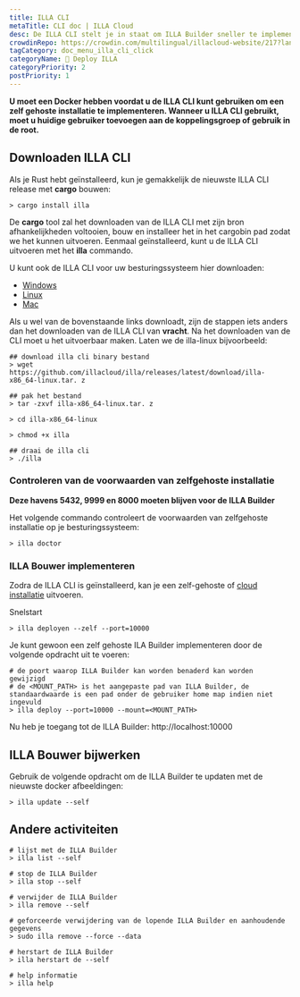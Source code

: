 ```yaml
---
title: ILLA CLI
metaTitle: CLI doc | ILLA Cloud
desc: De ILLA CLI stelt je in staat om ILLA Builder sneller te implementeren dan je fantasie.
crowdinRepo: https://crowdin.com/multilingual/illacloud-website/217?languages=nl&filter=basic&value=0
tagCategory: doc_menu_illa_cli_click
categoryName: 👷 Deploy ILLA
categoryPriority: 2
postPriority: 1
---
```


**U moet een Docker hebben voordat u de ILLA CLI kunt gebruiken om een zelf gehoste installatie te implementeren. Wanneer u ILLA CLI gebruikt, moet u huidige gebruiker toevoegen aan de koppelingsgroep of gebruik in de root.**

## Downloaden ILLA CLI

Als je Rust hebt geïnstalleerd, kun je gemakkelijk de nieuwste ILLA CLI release met **cargo** bouwen:

```
> cargo install illa
```

De **cargo** tool zal het downloaden van de ILLA CLI met zijn bron afhankelijkheden voltooien, bouw en installeer het in het cargobin pad zodat we het kunnen uitvoeren.
Eenmaal geïnstalleerd, kunt u de ILLA CLI uitvoeren met het **illa** commando.

U kunt ook de ILLA CLI voor uw besturingssysteem hier downloaden:

-   [Windows](https://github.com/illacloud/illa/releases/latest/download/illa-x86_64-win.zip)
-   [Linux](https://github.com/illacloud/illa/releases/latest/download/illa-x86_64-linux.tar.gz)
-   [Mac](https://github.com/illacloud/illa/releases/latest/download/illa-x86_64-macos.tar.gz)

Als u wel van de bovenstaande links downloadt, zijn de stappen iets anders dan het downloaden van de ILLA CLI van **vracht**. Na het downloaden van de CLI moet u het uitvoerbaar maken. Laten we de illa-linux bijvoorbeeld:

```
## download illa cli binary bestand
> wget https://github.com/illacloud/illa/releases/latest/download/illa-x86_64-linux.tar. z

## pak het bestand
> tar -zxvf illa-x86_64-linux.tar. z

> cd illa-x86_64-linux

> chmod +x illa

## draai de illa cli
> ./illa

```

### Controleren van de voorwaarden van zelfgehoste installatie

**Deze havens 5432, 9999 en 8000 moeten blijven voor de ILLA Builder**

Het volgende commando controleert de voorwaarden van zelfgehoste installatie op je besturingssysteem:

```
> illa doctor
```

### ILLA Bouwer implementeren

Zodra de ILLA CLI is geïnstalleerd, kan je een zelf-gehoste of [cloud installatie](https://cloud.illacloud.com/) uitvoeren.

Snelstart

```
> illa deployen --zelf --port=10000
```

Je kunt gewoon een zelf gehoste ILA Builder implementeren door de volgende opdracht uit te voeren:

```
# de poort waarop ILLA Builder kan worden benaderd kan worden gewijzigd
# de <MOUNT_PATH> is het aangepaste pad van ILLA Builder, de standaardwaarde is een pad onder de gebruiker home map indien niet ingevuld
> illa deploy --port=10000 --mount=<MOUNT_PATH>
```

Nu heb je toegang tot de ILLA Builder: http://localhost:10000

## ILLA Bouwer bijwerken

Gebruik de volgende opdracht om de ILLA Builder te updaten met de nieuwste docker afbeeldingen:

```
> illa update --self
```

## Andere activiteiten

```
# lijst met de ILLA Builder
> illa list --self

# stop de ILLA Builder
> illa stop --self

# verwijder de ILLA Builder
> illa remove --self

# geforceerde verwijdering van de lopende ILLA Builder en aanhoudende gegevens
> sudo illa remove --force --data

# herstart de ILLA Builder
> illa herstart de --self

# help informatie
> illa help
```
